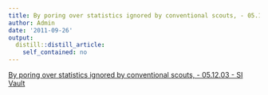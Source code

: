 ```yaml
---
title: By poring over statistics ignored by conventional scouts, - 05.12.03 - SI Vault
author: Admin
date: '2011-09-26'
output:
  distill::distill_article:
    self_contained: no
---
```


[By poring over statistics ignored by conventional scouts, - 05.12.03 - SI Vault](http://sportsillustrated.cnn.com/vault/article/magazine/MAG1028746/1/index.htm)
